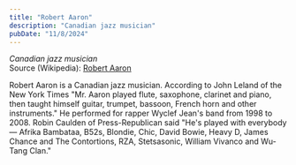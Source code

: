 ```yaml
---
title: "Robert Aaron"
description: "Canadian jazz musician"
pubDate: "11/8/2024"
---
```


*Canadian jazz musician*  
Source (Wikipedia): [Robert Aaron][1]

Robert Aaron is a Canadian jazz musician. 
According to John Leland of the New York Times "Mr. Aaron played flute, saxophone, clarinet and piano, then taught himself guitar, trumpet, bassoon, French horn and other instruments." 
He performed for rapper Wyclef Jean's band from 1998 to 2008. 
Robin Caulden of Press-Republican said "He's played with everybody — Afrika Bambataa, B52s, Blondie, Chic, David Bowie, Heavy D, James Chance and The Contortions, RZA, Stetsasonic, William Vivanco and Wu-Tang Clan."

[1]: https://en.wikipedia.org/wiki/Robert_Aaron
